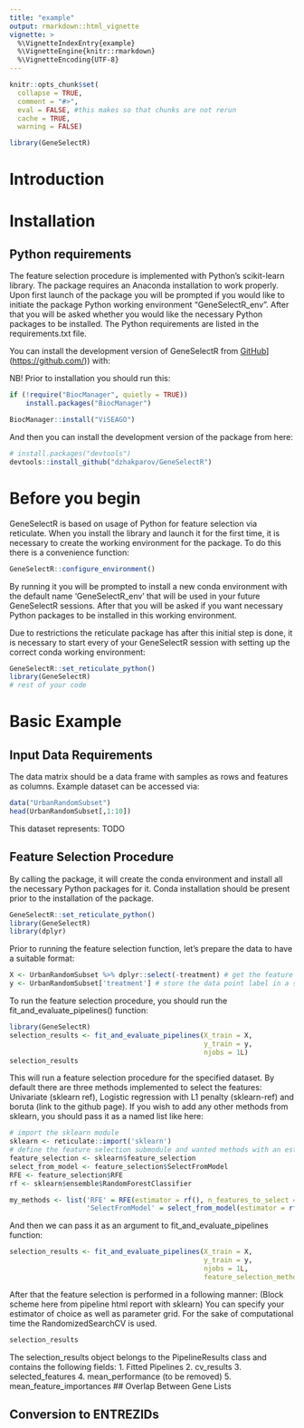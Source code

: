 ```yaml
---
title: "example"
output: rmarkdown::html_vignette
vignette: >
  %\VignetteIndexEntry{example}
  %\VignetteEngine{knitr::rmarkdown}
  %\VignetteEncoding{UTF-8}
---
```


```r
knitr::opts_chunk$set(
  collapse = TRUE,
  comment = "#>", 
  eval = FALSE, #this makes so that chunks are not rerun 
  cache = TRUE,
  warning = FALSE)
```

```r
library(GeneSelectR)
```

# Introduction

# Installation

## Python requirements 
The feature selection procedure is implemented with Python's scikit-learn library. The package requires an Anaconda installation to work properly. Upon first launch of the package you will be prompted if you would like to initiate the package Python working environment "GeneSelectR_env". After that you will be asked whether you would like the necessary Python packages to be installed. The Python requirements are listed in the requirements.txt file. 

You can install the development version of GeneSelectR from [GitHub](%5Bhttps://github.com/)](<https://github.com/>)) with:

NB! Prior to installation you should run this:

```r
if (!require("BiocManager", quietly = TRUE))
    install.packages("BiocManager")

BiocManager::install("ViSEAGO")
```

And then you can install the development version of the package from here:

```r
# install.packages("devtools")
devtools::install_github("dzhakparov/GeneSelectR")

```

# Before you begin 
GeneSelectR is based on usage of Python for feature selection via reticulate. When you install the library and launch it for the first time, it is necessary to create the working environment for the package. 
To do this there is a convenience function: 
```r
GeneSelectR::configure_environment() 
```
By running it you will be prompted to install a new conda environment with the default name 'GeneSelectR_env' that will be used in your future GeneSelectR sessions. After that you will be asked if you want necessary Python packages to be installed in this working environment. 

Due to restrictions the reticulate package has after this initial step is done, it is necessary to start every of your GeneSelectR session with setting up the correct conda working environment: 

```r
GeneSelectR::set_reticulate_python()
library(GeneSelectR)
# rest of your code 
```


# Basic Example
## Input Data Requirements
The data matrix should be a data frame with samples as rows and features as columns. Example dataset can be accessed via: 
```r
data("UrbanRandomSubset")
head(UrbanRandomSubset[,1:10])
```
This dataset represents: TODO 

## Feature Selection Procedure
By calling the package, it will create the conda environment and install all the necessary Python packages for it. Conda installation should be present prior to the installation of the package. 

```r
GeneSelectR::set_reticulate_python()
library(GeneSelectR)
library(dplyr)
```
Prior to running the feature selection function, let's prepare the data to have a suitable format: 
```r
X <- UrbanRandomSubset %>% dplyr::select(-treatment) # get the feature matrix
y <- UrbanRandomSubset['treatment'] # store the data point label in a separate vector
```

To run the feature selection procedure, you should run the fit_and_evaluate_pipelines() function: 
```r
library(GeneSelectR)
selection_results <- fit_and_evaluate_pipelines(X_train = X, 
                                                y_train = y,
                                                njobs = 1L)
selection_results
```
This will run a feature selection procedure for the specified dataset. By default there are three methods implemented to select the features: Univariate (sklearn ref), Logistic regression with L1 penalty (sklearn-ref) and boruta (link to the github page). 
If you wish to add any other methods from sklearn, you should pass it as a named list like here: 
```r
# import the sklearn module
sklearn <- reticulate::import('sklearn')
# define the feature selection submodule and wanted methods with an estimator
feature_selection <- sklearn$feature_selection
select_from_model <- feature_selection$SelectFromModel
RFE <- feature_selection$RFE
rf <- sklearn$ensemble$RandomForestClassifier

my_methods <- list('RFE' = RFE(estimator = rf(), n_features_to_select = 100L),
                   'SelectFromModel' = select_from_model(estimator = rf()))
```

And then we can pass it as an argument to fit_and_evaluate_pipelines function: 
```r
selection_results <- fit_and_evaluate_pipelines(X_train = X, 
                                                y_train = y,
                                                njobs = 1L,
                                                feature_selection_methods = my_methods)
```
After that the feature selection is performed in a following manner: 
(Block scheme here from pipeline html report with sklearn)
You can specify your estimator of choice as well as parameter grid. 
For the sake of computational time the RandomizedSearchCV is used. 

```r
selection_results
```

The selection_results object belongs to the PipelineResults class and contains the following fields: 
1. Fitted Pipelines 
2. cv_results
3. selected_features 
4. mean_performance (to be removed)
5. mean_feature_importances 
## Overlap Between Gene Lists

## Conversion to ENTREZIDs

